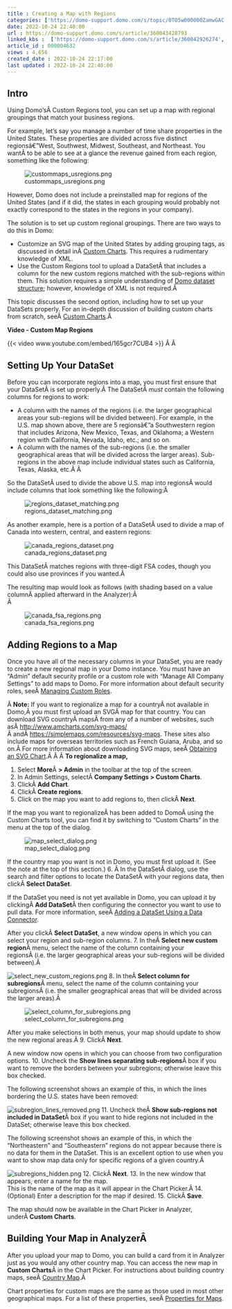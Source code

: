 ```yaml
---
title : Creating a Map with Regions
categories: ['https://domo-support.domo.com/s/topic/0TO5w000000ZamwGAC']
date: 2022-10-24 22:40:00
url : https://domo-support.domo.com/s/article/360043428793
linked_kbs :  ['https://domo-support.domo.com/s/article/360042926274', 'https://domo-support.domo.com/s/knowledge-base', 'https://domo-support.domo.com/s/article/360042925494', 'https://domo-support.domo.com/s/article/360043429953', 'https://domo-support.domo.com/s/article/360043428793', 'https://domo-support.domo.com/s/article/360043438973', 'https://domo-support.domo.com/s/article/360043428693', 'https://domo-support.domo.com/s/article/360042924454', 'https://domo-support.domo.com/s/article/360043429033', 'https://domo-support.domo.com/s/article/360043429933', 'https://domo-support.domo.com/s/article/360043429853', 'https://domo-support.domo.com/s/topic/0TO5w000000ZamwGAC', 'https://domo-support.domo.com/s/article/360043429693', 'https://domo-support.domo.com/s/article/360043429913']
article_id : 000004632
views : 4,656
created_date : 2022-10-24 22:17:00
last updated : 2022-10-24 22:40:00
---
```




Intro
-----


Using Domo'sÂ Custom Regions tool, you can set up a map with regional groupings that match your business regions.


For example, let's say you manage a number of time share properties in the United States. These properties are divided across five distinct regionsâ€”West, Southwest, Midwest, Southeast, and Northeast. You wantÂ to be able to see at a glance the revenue gained from each region, something like the following:  
  
![custommaps_usregions.png](custommaps_usregions.png)  
  
However, Domo does not include a preinstalled map for regions of the United States (and if it did, the states in each grouping would probably not exactly correspond to the states in the regions in your company).


The solution is to set up custom regional groupings. There are two ways to do this in Domo:



* Customize an SVG map of the United States by adding grouping tags, as discussed in detail inÂ [Custom Charts](..\custom_charts\index.html "Custom Charts"). This requires a rudimentary knowledge of XML.
* Use the Custom Regions tool to upload a DataSetÂ that includes a column for the new custom regions matched with the sub-regions within them. This solution requires a simple understanding of [Domo dataset structure](..\understanding_chart_data\index.html "Understanding Chart Data"); however, knowledge of XML is not required.Â


This topic discusses the second option, including how to set up your DataSets properly. For an in-depth discussion of building custom charts from scratch, seeÂ [Custom Charts](..\custom_charts\index.html "Custom Charts").Â 


**Video - Custom Map Regions**


{{< video www.youtube.com/embed/165gcr7CUB4 >}}
Â Â 


Setting Up Your DataSet
-----------------------


Before you can incorporate regions into a map, you must first ensure that your DataSetÂ is set up properly.Â The DataSetÂ *must* contain the following columns for regions to work:



* A column with the names of the regions (i.e. the larger geographical areas your sub-regions will be divided between). For example, in the U.S. map shown above, there are 5 regionsâ€”a Southwestern region that includes Arizona, New Mexico, Texas, and Oklahoma; a Western region with California, Nevada, Idaho, etc.; and so on.
* A column with the names of the sub-regions (i.e. the smaller geographical areas that will be divided across the larger areas). Sub-regions in the above map include individual states such as California, Texas, Alaska, etc.Â Â


So the DataSetÂ used to divide the above U.S. map into regionsÂ would include columns that look something like the following:Â 


![regions_dataset_matching.png](regions_dataset_matching.png)


As another example, here is a portion of a DataSetÂ used to divide a map of Canada into western, central, and eastern regions:


![canada_regions_dataset.png](canada_regions_dataset.png)


This DataSetÂ matches regions with three-digit FSA codes, though you could also use provinces if you wanted.Â 


The resulting map would look as follows (with shading based on a value columnÂ applied afterward in the Analyzer):Â   
Â 


![canada_fsa_regions.png](canada_fsa_regions.png)


Adding Regions to a Map
-----------------------


Once you have all of the necessary columns in your DataSet, you are ready to create a new regional map in your Domo instance. You must have an "Admin" default security profile or a custom role with "Manage All Company Settings" to add maps to Domo. For more information about default security roles, seeÂ [Managing Custom Roles](..\managing_custom_roles\index.html "Security Role Reference").


Â
**Note:** If you want to regionalize a map for a countryÂ not available in Domo,Â you must first upload an SVGÂ map for that country. You can download SVG countryÂ mapsÂ from any of a number of websites, such asÂ [http://www.amcharts.com/svg-maps/](http://www.amcharts.com/svg-maps/ "http://www.amcharts.com/svg-maps/")Â andÂ [https://simplemaps.com/resources/svg-maps](https://simplemaps.com/resources/svg-maps "https://simplemaps.com/resources/svg-maps"). These sites also include maps for overseas territories such as French Guiana, Aruba, and so on.Â For more information about downloading SVG maps, seeÂ [Obtaining an SVG Chart](..\custom_charts\index.html "Custom Charts").Â Â
Â **To regionalize a map,**


1. Select **More**Â **> Admin** in the toolbar at the top of the screen.
2. In Admin Settings, selectÂ **Company Settings > Custom Charts**.
3. ClickÂ **Add Chart**.
4. ClickÂ **Create regions**.
5. Click on the map you want to add regions to, then clickÂ **Next**.  
   
 If the map you want to regionalizeÂ has been added to DomoÂ using the Custom Charts tool, you can find it by switching to "Custom Charts" in the menu at the top of the dialog.  
   
 ![map_select_dialog.png](map_select_dialog.png)  
   
 If the country map you want is not in Domo, you must first upload it. (See the note at the top of this section.)
6. Â In the DataSetÂ dialog, use the search and filter options to locate the DataSetÂ with your regions data, then clickÂ **Select DataSet**.  
   
 If the DataSet you need is not yet available in Domo, you can upload it by clickingÂ **Add DataSet**Â then configuring the connector you want to use to pull data. For more information, seeÂ [Adding a DataSet Using a Data Connector](..\adding_a_dataset_using_a_connector\index.html "Adding a DataSet Using a Data Connector").  
   
 After you clickÂ **Select DataSet**, a new window opens in which you can select your region and sub-region columns.
7. In theÂ **Select new custom region**Â menu, select the name of the column containing your regionsÂ (i.e. the larger geographical areas your sub-regions will be divided between).Â   
   
 ![select_new_custom_regions.png](select_new_custom_regions.png)
8. In theÂ **Select column for subregions**Â menu, select the name of the column containing your subregionsÂ (i.e. the smaller geographical areas that will be divided across the larger areas).Â   
   
 ![select_column_for_subregions.png](select_column_for_subregions.png)  
   
 After you make selections in both menus, your map should update to show the new regional areas.Â
9. ClickÂ **Next**.  
   
 A new window now opens in which you can choose from two configuration options.
10. Uncheck the **Show lines separating sub-regions**Â box if you want to remove the borders between your subregions; otherwise leave this box checked.  
   
 The following screenshot shows an example of this, in which the lines bordering the U.S. states have been removed:  
   
 ![subregion_lines_removed.png](subregion_lines_removed.png)
11. Uncheck theÂ **Show sub-regions not included in DataSet**Â box if you want to hide regions not included in the DataSet; otherwise leave this box checked.  
   
 The following screenshot shows an example of this, in which the "Northeastern" and "Southeastern" regions do not appear because there is no data for them in the DataSet. This is an excellent option to use when you want to show map data only for specific regions of a given country.Â   
   
 ![subregions_hidden.png](subregions_hidden.png)
12. ClickÂ **Next**.
13. In the new window that appears, enter a name for the map.  
 This is the name of the map as it will appear in the Chart Picker.Â
14. (Optional) Enter a description for the map if desired.
15. ClickÂ **Save**.


The map should now be available in the Chart Picker in Analyzer, underÂ **Custom Charts**.


Building Your Map in AnalyzerÂ
------------------------------


After you upload your map to Domo, you can build a card from it in Analyzer just as you would any other country map. You can access the new map in **Custom Charts**Â in the Chart Picker. For instructions about building country maps, seeÂ [Country Map](..\country_map\index.html "Country Map").Â 


Chart properties for custom maps are the same as those used in most other geographical maps. For a list of these properties, seeÂ [Properties for Maps](..\properties_for_maps\index.html "Properties for Maps").